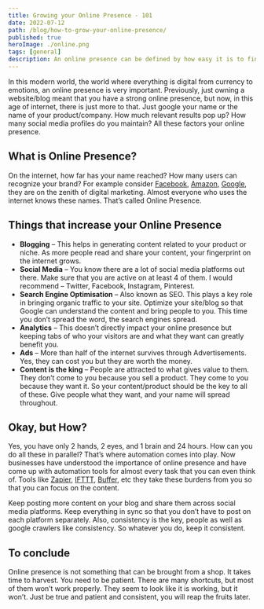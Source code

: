 ```yaml
---
title: Growing your Online Presence - 101
date: 2022-07-12
path: /blog/how-to-grow-your-online-presence/
published: true
heroImage: ./online.png
tags: [general]
description: An online presence can be defined by how easy it is to find a brand or company online. Growing your online presence should be your key focus.
---
```


In this modern world, the world where everything is digital from currency to emotions, an online presence is very important. Previously, just owning a website/blog meant that you have a strong online presence, but now, in this age of internet, there is just more to that. Just google your name or the name of your product/company. How much relevant results pop up? How many social media profiles do you maintain? All these factors your online presence.

## What is Online Presence?
On the internet, how far has your name reached? How many users can recognize your brand? For example consider [Facebook](https://facebook.com), [Amazon](https://amazon.com), [Google](https://google.com), they are on the zenith of digital marketing. Almost everyone who uses the internet knows these names. That’s called Online Presence.

## Things that increase your Online Presence
- **Blogging** – This helps in generating content related to your product or niche. As more people read and share your content, your fingerprint on the internet grows.
- **Social Media** – You know there are a lot of social media platforms out there. Make sure that you are active on at least 4 of them. I would recommend – Twitter, Facebook, Instagram, Pinterest.
- **Search Engine Optimisation** – Also known as SEO. This plays a key role in bringing organic traffic to your site. Optimize your site/blog so that Google can understand the content and bring people to you. This time you don’t spread the word, the search engines spread.
- **Analytics** – This doesn’t directly impact your online presence but keeping tabs of who your visitors are and what they want can greatly benefit you.
- **Ads** – More than half of the internet survives through Advertisements. Yes, they can cost you but they are worth the money.
- **Content is the king** – People are attracted to what gives value to them. They don’t come to you because you sell a product. They come to you because they want it. So your content/product should be the key to all of these. Give people what they want, and your name will spread throughout.

## Okay, but How?
Yes, you have only 2 hands, 2 eyes, and 1 brain and 24 hours. How can you do all these in parallel? That’s where automation comes into play. Now businesses have understood the importance of online presence and have come up with automation tools for almost every task that you can even think of. Tools like [Zapier](https://zapier.com), [IFTTT](https://ifttt.com/), [Buffer](https://buffer.com), etc they take these burdens from you so that you can focus on the content.

Keep posting more content on your blog and share them across social media platforms. Keep everything in sync so that you don’t have to post on each platform separately. Also, consistency is the key, people as well as google crawlers like consistency. So whatever you do, keep it consistent.

## To conclude
Online presence is not something that can be brought from a shop. It takes time to harvest. You need to be patient. There are many shortcuts, but most of them won’t work properly. They seem to look like it is working, but it won’t. Just be true and patient and consistent, you will reap the fruits later.
